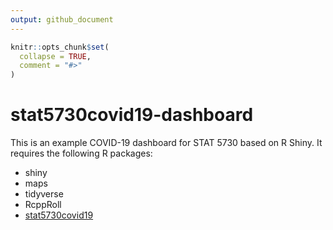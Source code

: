 ```yaml
---
output: github_document
---
```


<!-- README.md is generated from README.Rmd. Please edit that file -->

```r
knitr::opts_chunk$set(
  collapse = TRUE,
  comment = "#>"
)
```

# stat5730covid19-dashboard

<!-- badges: start -->
<!-- badges: end -->

This is an example COVID-19 dashboard for STAT 5730 based on R Shiny. It requires the following 
R packages:

- shiny
- maps
- tidyverse
- RcppRoll
- [stat5730covid19](https://github.com/vqv/stat5730covid19)
